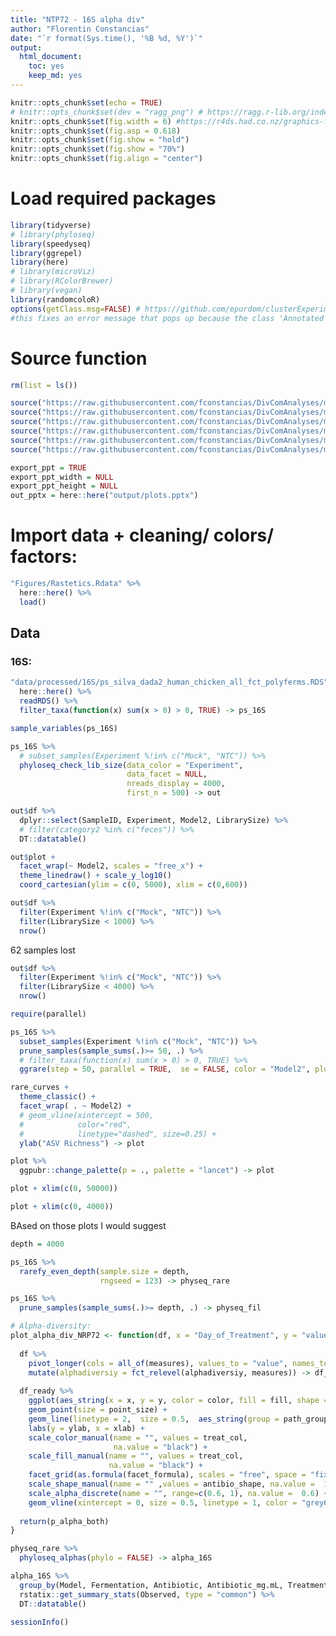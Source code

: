 ```yaml
---
title: "NTP72 - 16S alpha div"
author: "Florentin Constancias"
date: "`r format(Sys.time(), '%B %d, %Y')`"
output: 
  html_document: 
    toc: yes
    keep_md: yes
---
```


```r
knitr::opts_chunk$set(echo = TRUE)
# knitr::opts_chunk$set(dev = "ragg_png") # https://ragg.r-lib.org/index.html
knitr::opts_chunk$set(fig.width = 6) #https://r4ds.had.co.nz/graphics-for-communication.html#figure-sizing
knitr::opts_chunk$set(fig.asp = 0.618)
knitr::opts_chunk$set(fig.show = "hold")
knitr::opts_chunk$set(fig.show = "70%")
knitr::opts_chunk$set(fig.align = "center")
```

# Load required packages

```r
library(tidyverse)
# library(phyloseq)
library(speedyseq)
library(ggrepel)
library(here)
# library(microViz)
# library(RColorBrewer)
# library(vegan)
library(randomcoloR)
options(getClass.msg=FALSE) # https://github.com/epurdom/clusterExperiment/issues/66
#this fixes an error message that pops up because the class 'Annotated' is defined in two different packages
```

# Source function

```r
rm(list = ls())

source("https://raw.githubusercontent.com/fconstancias/DivComAnalyses/master/R/phyloseq_taxa_tests.R")
source("https://raw.githubusercontent.com/fconstancias/DivComAnalyses/master/R/phyloseq_normalisation.R")
source("https://raw.githubusercontent.com/fconstancias/DivComAnalyses/master/R/phyloseq_alpha.R")
source("https://raw.githubusercontent.com/fconstancias/DivComAnalyses/master/R/phyloseq_beta.R")
source("https://raw.githubusercontent.com/fconstancias/DivComAnalyses/master/R/phyloseq_heatmap.R")
source("https://raw.githubusercontent.com/fconstancias/DivComAnalyses/master/R/phyloseq_varia.R")

```


```r
export_ppt = TRUE
export_ppt_width = NULL
export_ppt_height = NULL
out_pptx = here::here("output/plots.pptx")
```

# Import data + cleaning/ colors/ factors:

```r
"Figures/Rastetics.Rdata" %>%
  here::here() %>% 
  load()
```

## Data

### 16S:
```r
"data/processed/16S/ps_silva_dada2_human_chicken_all_fct_polyferms.RDS" %>% 
  here::here() %>% 
  readRDS() %>% 
  filter_taxa(function(x) sum(x > 0) > 0, TRUE) -> ps_16S
```

```r

sample_variables(ps_16S)
```

```r
ps_16S %>%
  # subset_samples(Experiment %!in% c("Mock", "NTC")) %>%
  phyloseq_check_lib_size(data_color = "Experiment", 
                          data_facet = NULL, 
                          nreads_display = 4000, 
                          first_n = 500) -> out

out$df %>%
  dplyr::select(SampleID, Experiment, Model2, LibrarySize) %>%
  # filter(category2 %in% c("feces")) %>%
  DT::datatable()

```
```r
out$plot +
  facet_wrap(~ Model2, scales = "free_x") +
  theme_linedraw() + scale_y_log10()
  coord_cartesian(ylim = c(0, 5000), xlim = c(0,600))
```

```r
out$df %>% 
  filter(Experiment %!in% c("Mock", "NTC")) %>% 
  filter(LibrarySize < 1000) %>% 
  nrow()
```

62 samples lost 


```r
out$df %>% 
  filter(Experiment %!in% c("Mock", "NTC")) %>% 
  filter(LibrarySize < 4000) %>% 
  nrow()
```

```r
require(parallel)

ps_16S %>%
  subset_samples(Experiment %!in% c("Mock", "NTC")) %>% 
  prune_samples(sample_sums(.)>= 50, .) %>% 
  # filter_taxa(function(x) sum(x > 0) > 0, TRUE) %>% 
  ggrare(step = 50, parallel = TRUE,  se = FALSE, color = "Model2", plot = FALSE) -> rare_curves
```

```r
rare_curves +
  theme_classic() +
  facet_wrap( . ~ Model2) +
  # geom_vline(xintercept = 500,
  #            color="red",
  #            linetype="dashed", size=0.25) +
  ylab("ASV Richness") -> plot

plot %>% 
  ggpubr::change_palette(p = ., palette = "lancet") -> plot


```

```r
plot + xlim(c(0, 50000))
```


```r
plot + xlim(c(0, 4000))
```

BAsed on those plots I would suggest 
```r
depth = 4000

ps_16S %>%
  rarefy_even_depth(sample.size = depth,
                    rngseed = 123) -> physeq_rare

ps_16S %>%
  prune_samples(sample_sums(.)>= depth, .) -> physeq_fil

```


```r
# Alpha-diversity:
plot_alpha_div_NRP72 <- function(df, x = "Day_of_Treatment", y = "value",  point_size = 2.5, color = "Treatment", fill  = "Treatment", shape = "Antibiotic", alpha = "Antibiotic_mg.L", facet_formula = paste0("alphadiversiy ~  Model2 "), ylab = "Resistome alpha-diversity", xlab = "Days (Treatment)", measures = c("Observed"), path_group = "interaction(Model, Fermentation, Reactor_Treatment)"){
  
  df %>% 
    pivot_longer(cols = all_of(measures), values_to = "value", names_to = 'alphadiversiy', values_drop_na  = TRUE) %>%
    mutate(alphadiversiy = fct_relevel(alphadiversiy, measures)) -> df_ready
  
  df_ready %>% 
    ggplot(aes_string(x = x, y = y, color = color, fill = fill, shape = shape, alpha = alpha)) + #shape = Fermentation
    geom_point(size = point_size) + 
    geom_line(linetype = 2,  size = 0.5,  aes_string(group = path_group)) +
    labs(y = ylab, x = xlab) +
    scale_color_manual(name = "", values = treat_col,
                       na.value = "black") +
    scale_fill_manual(name = "", values = treat_col,
                      na.value = "black") +
    facet_grid(as.formula(facet_formula), scales = "free", space = "fixed", drop = TRUE) +
    scale_shape_manual(name = "" ,values = antibio_shape, na.value =  17) +
    scale_alpha_discrete(name = "", range=c(0.6, 1), na.value =  0.6) + 
    geom_vline(xintercept = 0, size = 0.5, linetype = 1, color = "grey60") -> p_alpha_both
  
  return(p_alpha_both)
}
```



```r
physeq_rare %>% 
  phyloseq_alphas(phylo = FALSE) -> alpha_16S

alpha_16S %>% 
  group_by(Model, Fermentation, Antibiotic, Antibiotic_mg.mL, Treatment, Phase, Period) %>% 
  rstatix::get_summary_stats(Observed, type = "common") %>% 
  DT::datatable()
```


```r
sessionInfo()
```

